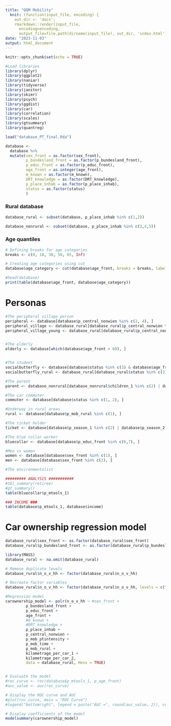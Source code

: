 ```yaml
---
title: "QQM Mobility"
  knit: (function(input_file, encoding) {
    out_dir <- 'docs';
    rmarkdown::render(input_file,
      encoding=encoding,
      output_file=file.path(dirname(input_file), out_dir, 'index.html'))})
date: "2023-11-03"
output: html_document
---
```


```r
knitr::opts_chunk$set(echo = TRUE)
```

```r
#Load libraries
library(dplyr)
library(ggplot2)
library(naniar)
library(tidyverse)
library(janitor)
library(skimr)
library(psych)
library(ggdist)
library(car)
library(correlation)
library(scales)
library(gtsummary)
library(quantreg)
```

```r
load("database_PT_final.Rda")
```



```r
database <-
  database %>%
  mutate(sex_front = as.factor(sex_front),
         p_bundesland_front = as.factor(p_bundesland_front),
         p_educ_front = as.factor(p_educ_front),
         age_front = as.integer(age_front),
         m_known = as.factor(m_known),
         DRT_knowledge = as.factor(DRT_knowledge),
         p_place_inhab = as.factor(p_place_inhab),
         status = as.factor(status)
         )
```

### Rural database
```r
database_rural <- subset(database, p_place_inhab %in% c(1,2))

database_nonrural <- subset(database, p_place_inhab %in% c(3,4,5))
```

### Age quantiles
```r
# Defining breaks for age categories
breaks <- c(0, 18, 30, 50, 65, Inf)

# Creating age categories using cut
database$age_category <- cut(database$age_front, breaks = breaks, labels = c("0-18", "18-29", "30-49", "50-64", "65+"), include.lowest = TRUE, right = FALSE)

#head(database)
print(table(database$age_front, database$age_category))
```
# Personas
```r

#The peripheral village person 
peripheral <- database[database$p_central_nonwien %in% c(2, 4), ]
peripheral_village <- database_rural[database_rural$p_central_nonwien %in% c(2, 4), ]
peripheral_village_young <- database_rural[database_rural$p_central_nonwien %in% c(2, 4) & database_rural$age_front > 18 & database_rural$age_front < 65, ]


#The elderly 
elderly <- database[which(database$age_front > 60), ]


#The student
socialbutterfly <- database[database$status %in% c(3) & database$age_front < 26, ]
socialbutterfly_rural <- database_rural[database_rural$status %in% c(3) & database_rural$age_front < 26, ]

#The parent
parent <- database_nonrural[database_nonrural$children_1 %in% c(2) | database_nonrural$children_2 %in% c(2), ]

#The car commuter 
commuter <- database[database$status %in% c(1, 2), ]

#Underway in rural areas
rural <- database[database$p_mob_rural %in% c(1), ]

#The ticket holder
ticket <- database[database$p_season_1 %in% c(2) | database$p_season_2 %in% c(2) | database$p_season_3 %in% c(2), ]

#The blue collar worker
bluecollar <- database[database$p_educ_front %in% c(6,7), ]

#Men vs women
women <- database[database$sex_front %in% c(1), ]
men <- database[database$sex_front %in% c(2), ]

#The environmentalist

######### ANALYSIS ###########
#tbl_summary(retiree)
#gt_summary()
table(bluecollar$p_mtools_1)

### INCOME ###
table(database$p_mtools_1, database$income)
```

# Car ownership regression model
```r
database_rural$sex_front <- as.factor(database_rural$sex_front)
database_rural$p_bundesland_front <- as.factor(database_rural$p_bundesland)

library(MASS)
database_rural <- na.omit(database_rural)

# Remove duplicate levels
database_rural$n_o_v_hh <- factor(database_rural$n_o_v_hh)

# Recreate factor variables
database_rural$n_o_v_hh <- factor(database_rural$n_o_v_hh, levels = c("level1", "level2", "level 3", "level 4"))

#Regression model
carownership_model <- polr(n_o_v_hh ~ #sex_front +
         p_bundesland_front +
         p_educ_front +
         age_front +
         #m_known +
         #DRT_knowledge +
         p_place_inhab +
         p_central_nonwien +
         p_mob_ptintensity +
         p_mob_time +
         p_mob_rural +
         kilometrage_per_car_1 +
         kilometrage_per_car_2, 
         data = database_rural, Hess = TRUE)


# Evaluate the model
#roc_curve <- roc(database$p_mtools_1, p_age_front)
#auc_value <- auc(roc_curve)

# Display the ROC curve and AUC
#plot(roc_curve, main = "ROC Curve")
#legend("bottomright", legend = paste("AUC =", round(auc_value, 2)), col = "black")

# Display coefficients of the model
modelsummary(carownership_model)
```

